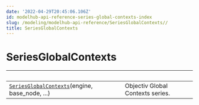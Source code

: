 ```yaml
---
date: '2022-04-29T20:45:06.106Z'
id: modelhub-api-reference-series-global-contexts-index
slug: /modeling/modelhub-api-reference/SeriesGlobalContexts//
title: SeriesGlobalContexts
---
```


# SeriesGlobalContexts

| &nbsp;                                            | &nbsp;                                                                                                                                                                                                                 |
| ------------------------------------------------- | --------------------------------------------------------------------------------------------------------------------------------------------------------------------------------------------------------------------- |
| [`SeriesGlobalContexts`](/docs/modeling/modelhub-api-reference/SeriesGlobalContexts/modelhub.SeriesGlobalContexts/#modelhub.SeriesGlobalContexts)(engine, base_node, ...)      | Objectiv Global Contexts series.                                                                                                                                                                                       |
